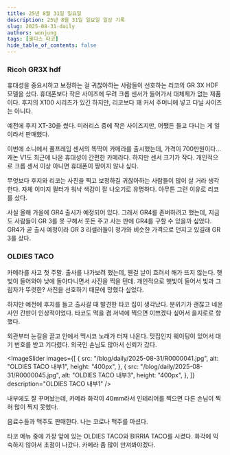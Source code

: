 ```yaml
---
title: 25년 8월 31일 일요일
description: 25년 8월 31일 일요일 일상 기록
slug: 2025-08-31-daily
authors: wonjung
tags: [올디스 타코]
hide_table_of_contents: false
---
```



### Ricoh GR3X hdf

휴대성을 중요시하고 보정하는 걸 귀찮아하는 사람들이 선호하는 리코의 GR 3X HDF 모델을 샀다.
휴대폰보다 작은 사이즈에 무려 크롭 센서가 들어가서 대체제가 없는 제품이다.
후지의 X100 시리즈가 있긴 하지만, 리코보다 꽤 커서 주머니에 넣고 다닐 사이즈는 아니다.

예전에 후지 XT-30을 썼다.
미러리스 중에 작은 사이즈지만, 어쨌든 들고 다니는 게 일이라서 판매했다.

이번에 소니에서 풀프레임 센서의 똑딱이 카메라를 출시했는데, 가격이 700만원이다...
캐논 V1도 최근에 나온 휴대성이 간편한 카메라다.
하지만 센서 크기가 작다.
개인적으로 크롭 센서 이상 아니면 휴대폰이 짱이지 않나 싶다.

무엇보다 후지와 리코는 사진을 찍고 보정하길 귀찮아하는 사람들이 많이 살 거라 생각한다.
자체 이미지 필터가 워낙 색감이 잘 나오기로 유명하다.
아무튼 그런 이유로 리코를 샀다.

사실 올해 가을에 GR4 출시가 예정되어 있다.
그래서 GR4를 존버하려고 했는데, 지금도 사람들이 GR 3를 못 구해서 웃돈 주고 사는 판에 GR4를 구할 수 있을까 싶었다.
GR4가 곧 출시 예정이라 GR 3 리셀러들이 정가와 비슷한 가격으로 던지고 있길래 GR 3를 샀다.

### OLDIES TACO

카메라를 사고 첫 주말.
출사를 나가보려 했는데, 웬걸 날이 흐려서 해가 뜨지 않는다.
햇빛이 들어와야 낮에 돌아다니면서 사진을 찍을 텐데.
개인적으로 햇빛이 들어서 빛과 그림자가 뚜렷한? 사진을 선호하기 때문에 망했다 싶었다.

하지만 예전에 후지를 들고 출사갈 때 발견한 타코 집이 생각났다.
분위기가 괜찮고 네온사인 간판이 인상적이었다.
타코도 먹을 겸 저녁에 찍으면 이쁘겠다 싶어서 을지로로 향했다.

<ImageWrapper
  src="/blog/daily/2025-08-31/R0000022.jpg"
  alt="OLDIES TACO 간판"
  width="100%"
  description="OLDIES TACO 간판"
/>
<ImageWrapper
  src="/blog/daily/2025-08-31/R0000036.jpg"
  alt="OLDIES TACO 외관"
  width="600px"
  description="OLDIES TACO 외관"
/>

외관부터 눈길을 끌고 안에서 멕시코 노래가 터져 나온다.
맛집인지 웨이팅이 있어서 대기 번호를 받고 기다렸다.
외국인 손님도 많아서 신뢰가 갔다.

<ImageSlider
  images={[
    {
      src: "/blog/daily/2025-08-31/R0000041.jpg",
      alt: "OLDIES TACO 내부1",
      height: "400px",
    },
    {
      src: "/blog/daily/2025-08-31/R0000045.jpg",
      alt: "OLDIES TACO 내부3",
      height: "400px",
    },
  ]}
  description="OLDIES TACO 내부1"
/>

내부에도 잘 꾸며놨는데, 카메라 화각이 40mm라서 인테리어를 찍으면 다른 손님이 찍혀 많이 찍지 못했다.

<ImageWrapper
  src="/blog/daily/2025-08-31/R0000042.jpg"
  alt="OLDIES TACO 음료수 냉장고"
  width="300px"
  description="OLDIES TACO 음료수 냉장고"
/>

음료수들과 맥주도 판매한다.
나는 코로나 맥주를 마셨다.

<ImageWrapper
  src="/blog/daily/2025-08-31/R0000046.jpg"
  alt="OLDIES TACO의 타코"
  width="옥승철_전시회_600px"
  description="OLDIES TACO와 BIRRIA TACO"
/>

타코 메뉴 중에 가장 앞에 있는 OLDIES TACO와 BIRRIA TACO를 시켰다.
화각에 익숙하지 않아서 초점이 나갔다.
카메라 좀 많이 만져봐야겠다.
